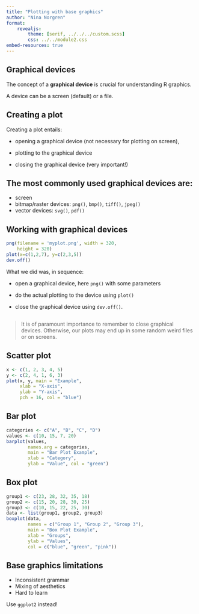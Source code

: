 ```yaml
---
title: "Plotting with base graphics"
author: "Nina Norgren"
format: 
    revealjs:
        theme: [serif, ../../../custom.scss]
        css: ../../module2.css
embed-resources: true
---
```


## Graphical devices

The concept of a **graphical device** is crucial for understanding R graphics.  


A device can be a screen (default) or a file.

## Creating a plot 

Creating a plot entails:

* opening a graphical device (not necessary for plotting on screen),

* plotting to the graphical device

* closing the graphical device (very important!)


## The most commonly used graphical devices are:

* screen
* bitmap/raster devices: `png()`, `bmp()`, `tiff()`, `jpeg()`
* vector devices: `svg()`, `pdf()`


## Working with graphical devices

```r
png(filename = 'myplot.png', width = 320, 
    height = 320)
plot(x=c(1,2,7), y=c(2,3,5))
dev.off()
```

::: {.fragment}
What we did was, in sequence:


* open a graphical device, here `png()` with some parameters
:::

::: {.fragment}
* do the actual plotting to the device using `plot()` 
:::

::: {.fragment}
* close the graphical device using `dev.off()`.
:::

## 

> It is of paramount importance to remember to close graphical devices. Otherwise, our plots may end up in some random weird files or on screens.


## Scatter plot 

```r
x <- c(1, 2, 3, 4, 5)
y <- c(2, 4, 1, 6, 3)
plot(x, y, main = "Example",
     xlab = "X-axis",            
     ylab = "Y-axis",          
     pch = 16, col = "blue")
```

## Bar plot

```r
categories <- c("A", "B", "C", "D")
values <- c(10, 15, 7, 20)
barplot(values, 
        names.arg = categories, 
        main = "Bar Plot Example",
        xlab = "Category",
        ylab = "Value", col = "green")
```

## Box plot 

```r
group1 <- c(23, 28, 32, 35, 18)
group2 <- c(15, 20, 28, 30, 25)
group3 <- c(10, 15, 22, 25, 30)
data <- list(group1, group2, group3)
boxplot(data, 
        names = c("Group 1", "Group 2", "Group 3"),
        main = "Box Plot Example",
        xlab = "Groups",
        ylab = "Values",
        col = c("blue", "green", "pink"))
```

## Base graphics limitations

* Inconsistent grammar
* Mixing of aesthetics
* Hard to learn

::: {.fragment}
Use `ggplot2` instead!
:::